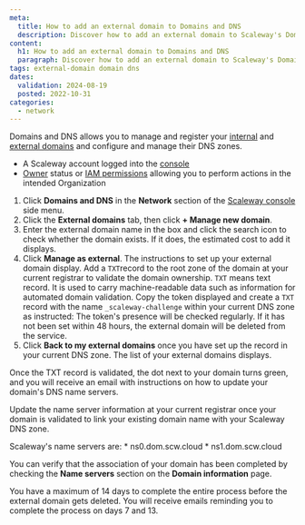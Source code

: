 ```yaml
---
meta:
  title: How to add an external domain to Domains and DNS
  description: Discover how to add an external domain to Scaleway's Domains and DNS service. Follow step-by-step instructions to manage DNS zones, validate domain ownership with TXT records, and integrate external domains efficiently.
content:
  h1: How to add an external domain to Domains and DNS
  paragraph: Discover how to add an external domain to Scaleway's Domains and DNS service. Follow step-by-step instructions to manage DNS zones, validate domain ownership with TXT records, and integrate external domains efficiently.
tags: external-domain domain dns
dates:
  validation: 2024-08-19
  posted: 2022-10-31
categories:
  - network
---
```


Domains and DNS allows you to manage and register your [internal](/domains-and-dns/concepts/#internal-domain) and [external domains](/domains-and-dns/concepts/#external-domain) and configure and manage their DNS zones.

<Macro id="requirements" />

- A Scaleway account logged into the [console](https://console.scaleway.com)
- [Owner](/iam/concepts/#owner) status or [IAM permissions](/iam/concepts/#permission) allowing you to perform actions in the intended Organization

1. Click **Domains and DNS** in the **Network** section of the [Scaleway console](https://console.scaleway.com) side menu.
2. Click the **External domains** tab, then click **+ Manage new domain**.
3. Enter the external domain name in the box and click the search icon to check whether the domain exists. If it does, the estimated cost to add it displays.
      <Lightbox src="scaleway-dns-domain-validated.webp" alt="" />
4. Click **Manage as external**. The instructions to set up your external domain display. Add a `TXT`record to the root zone of the domain at your current registrar to validate the domain ownership.
      <Message type="note">
        `TXT` means text record. It is used to carry machine-readable data such as information for automated domain validation.
      </Message>
      Copy the token displayed and create a `TXT` record with the name `_scaleway-challenge` within your current DNS zone as instructed:
      <Lightbox src="scaleway-dns-validation-token.webp" alt="" />
      <Message type="important">
        The token's presence will be checked regularly. If it has not been set within 48 hours, the external domain will be deleted from the service.
      </Message>
5. Click **Back to my external domains** once you have set up the record in your current DNS zone. The list of your external domains displays.

Once the TXT record is validated, the dot next to your domain turns green, and you will receive an email with instructions on how to update your domain's DNS name servers.

Update the name server information at your current registrar once your domain is validated to link your existing domain name with your Scaleway DNS zone.

<Message type="note">
  Scaleway's name servers are:
  * ns0.dom.scw.cloud
  * ns1.dom.scw.cloud
</Message>

You can verify that the association of your domain has been completed by checking the **Name servers** section on the **Domain information** page.

<Message type="important">
  You have a maximum of 14 days to complete the entire process before the external domain gets deleted. You will receive emails reminding you to complete the process on days 7 and 13.
</Message>


